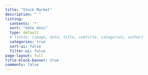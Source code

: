 ```yaml
---
title: "Stock Market"
description: " "
listing:
  contents: '*'
  sort: "date desc"
  type: default
  # fields: [image, date, title, subtitle, categories, author]  
  categories: true
  sort-ui: false
  filter-ui: false
page-layout: full
title-block-banner: true
comments: false
---
```



